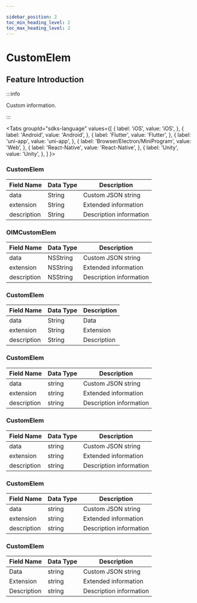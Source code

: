 ```yaml
---

sidebar_position: 2
toc_min_heading_level: 2
toc_max_heading_level: 2
---
```


# CustomElem

## Feature Introduction

:::info

Custom information.

:::

<Tabs
groupId="sdks-language"
values={[
{ label: 'iOS', value: 'iOS', },
{ label: 'Android', value: 'Android', },
{ label: 'Flutter', value: 'Flutter', },
{ label: 'uni-app', value: 'uni-app', },
{ label: 'Browser/Electron/MiniProgram', value: 'Web', },
{ label: 'React-Native', value: 'React-Native', },
{ label: 'Unity', value: 'Unity', },
]
}>

<TabItem value="Flutter">

### CustomElem

| Field Name   | Data Type | Description               |
| ------------ | --------- | ------------------------- |
| data         | String    | Custom JSON string        |
| extension    | String    | Extended information      |
| description  | String    | Description information   |

</TabItem>

<TabItem value="iOS">

### OIMCustomElem

| Field Name   | Data Type | Description               |
| ------------ | --------- | ------------------------- |
| data         | NSString  | Custom JSON string        |
| extension    | NSString  | Extended information      |
| description  | NSString  | Description information   |

</TabItem>

<TabItem value="Android">

### CustomElem

| Field Name   | Data Type | Description               |
| ------------ | --------- | ------------------------- |
| data         | String    | Data                      |
| extension    | String    | Extension                 |
| description  | String    | Description               |

</TabItem>

<TabItem value="Web">

### CustomElem

| Field Name   | Data Type | Description               |
| ------------ | --------- | ------------------------- |
| data         | string    | Custom JSON string        |
| extension    | string    | Extended information      |
| description  | string    | Description information   |

</TabItem>

<TabItem value="uni-app">

### CustomElem

| Field Name   | Data Type | Description               |
| ------------ | --------- | ------------------------- |
| data         | string    | Custom JSON string        |
| extension    | string    | Extended information      |
| description  | string    | Description information   |

</TabItem>

<TabItem value="React-Native">

### CustomElem

| Field Name   | Data Type | Description               |
| ------------ | --------- | ------------------------- |
| data         | string    | Custom JSON string        |
| extension    | string    | Extended information      |
| description  | string    | Description information   |

</TabItem>

<TabItem value="Unity">

### CustomElem

| Field Name   | Data Type | Description               |
| ------------ | --------- | ------------------------- |
| Data         | string    | Custom JSON string        |
| Extension    | string    | Extended information      |
| Description  | string    | Description information   |

</TabItem>

</Tabs>
